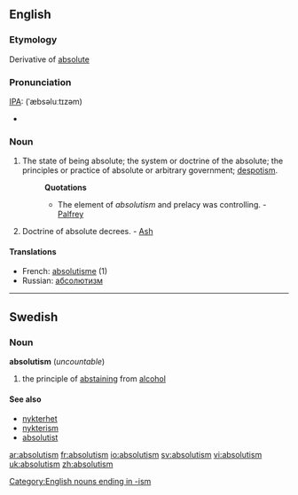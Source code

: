 ==English==

===Etymology===
Derivative of [[absolute]]

===Pronunciation===
[[IPA]]: (ˈæbsəluːtɪzəm)
*{{audio|en-us-absolutism.ogg|Audio (US)}}

===Noun===
{{en-noun}}

# The state of being absolute; the system or doctrine of the absolute; the principles or practice of absolute or arbitrary government; [[despotism]].
#:'''Quotations'''
#:*The element of ''absolutism'' and prelacy was controlling. - [[Palfrey]]
# {{theology}} Doctrine of absolute decrees. - [[Ash]]

====Translations====
*French: [[absolutisme]] (1)
*Russian: [[абсолютизм]]

[[Category:English nouns ending in -ism]]

----

==Swedish==

===Noun===
{{sv-noun-unc-irreg-c|2=absolutionismen}}
'''absolutism''' {{c}} (''uncountable'')

# the principle of [[abstaining]] from [[alcohol]]

====See also====
*[[nykterhet]]
*[[nykterism]]
*[[absolutist]]

[[ar:absolutism]]
[[fr:absolutism]]
[[io:absolutism]]
[[sv:absolutism]]
[[vi:absolutism]]
[[uk:absolutism]]
[[zh:absolutism]]